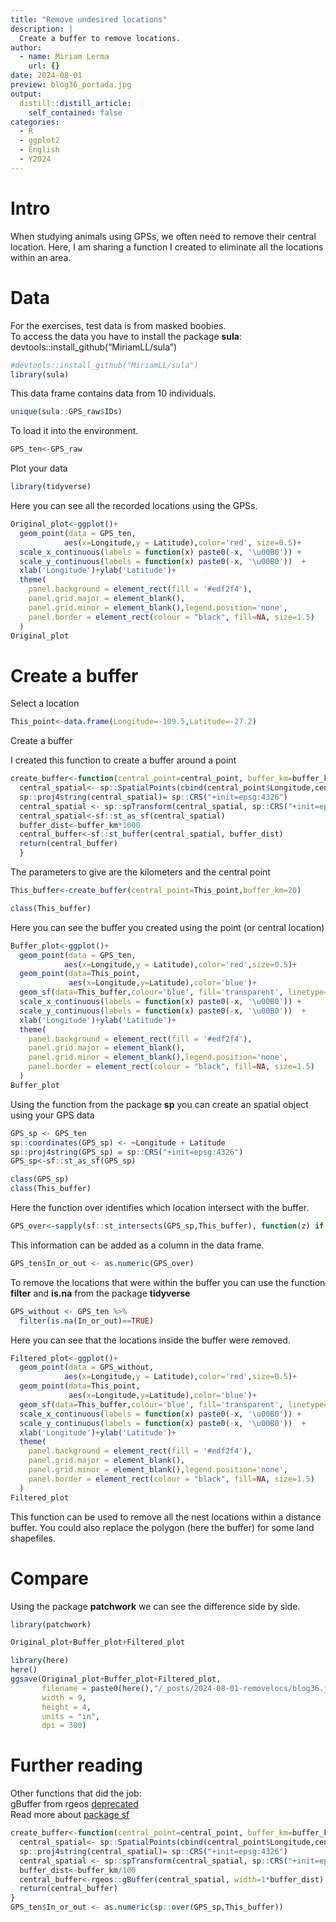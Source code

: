 ```yaml
---
title: "Remove undesired locations"
description: |
  Create a buffer to remove locations.
author:
  - name: Miriam Lerma
    url: {}
date: 2024-08-01
preview: blog36_portada.jpg
output:
  distill::distill_article:
    self_contained: false
categories:
  - R
  - ggplot2
  - English
  - Y2024
---
```


# Intro

When studying animals using GPSs, we often need to remove their central location.
Here, I am sharing a function I created to eliminate all the locations within an area.

# Data 

For the exercises, test data is from masked boobies. <br>
To access the data you have to install the package **sula**: devtools::install_github("MiriamLL/sula")

```r
#devtools::install_github("MiriamLL/sula")
library(sula)
```

This data frame contains data from 10 individuals.

```r
unique(sula::GPS_raw$IDs)
```

To load it into the environment.

```r
GPS_ten<-GPS_raw
```

Plot your data

```r
library(tidyverse)
```

Here you can see all the recorded locations using the GPSs.

```r
Original_plot<-ggplot()+
  geom_point(data = GPS_ten,
            aes(x=Longitude,y = Latitude),color='red', size=0.5)+
  scale_x_continuous(labels = function(x) paste0(-x, '\u00B0')) +
  scale_y_continuous(labels = function(x) paste0(-x, '\u00B0'))  +
  xlab('Longitude')+ylab('Latitude')+
  theme(
    panel.background = element_rect(fill = '#edf2f4'),
    panel.grid.major = element_blank(),
    panel.grid.minor = element_blank(),legend.position='none',
    panel.border = element_rect(colour = "black", fill=NA, size=1.5)
  )
Original_plot
```


# Create a buffer

Select a location

```r
This_point<-data.frame(Longitude=-109.5,Latitude=-27.2)
```

Create a buffer

I created this function to create a buffer around a point

```r
create_buffer<-function(central_point=central_point, buffer_km=buffer_km){
  central_spatial<- sp::SpatialPoints(cbind(central_point$Longitude,central_point$Latitude)) 
  sp::proj4string(central_spatial)= sp::CRS("+init=epsg:4326") 
  central_spatial <- sp::spTransform(central_spatial, sp::CRS("+init=epsg:4326"))
  central_spatial<-sf::st_as_sf(central_spatial)
  buffer_dist<-buffer_km*1000
  central_buffer<-sf::st_buffer(central_spatial, buffer_dist)
  return(central_buffer)
  }
```

The parameters to give are the kilometers and the central point

```r
This_buffer<-create_buffer(central_point=This_point,buffer_km=20)
```

```r
class(This_buffer)
```


Here you can see the buffer you created using the point (or central location)

```r
Buffer_plot<-ggplot()+
  geom_point(data = GPS_ten,
            aes(x=Longitude,y = Latitude),color='red',size=0.5)+
  geom_point(data=This_point,
             aes(x=Longitude,y=Latitude),color='blue')+
  geom_sf(data=This_buffer,colour='blue', fill='transparent', linetype='dashed')+
  scale_x_continuous(labels = function(x) paste0(-x, '\u00B0')) +
  scale_y_continuous(labels = function(x) paste0(-x, '\u00B0'))  +
  xlab('Longitude')+ylab('Latitude')+
  theme(
    panel.background = element_rect(fill = '#edf2f4'),
    panel.grid.major = element_blank(),
    panel.grid.minor = element_blank(),legend.position='none',
    panel.border = element_rect(colour = "black", fill=NA, size=1.5)
  )
Buffer_plot
```



Using the function from the package **sp** you can create an spatial object using your GPS data

```r
GPS_sp <- GPS_ten
sp::coordinates(GPS_sp) <- ~Longitude + Latitude
sp::proj4string(GPS_sp) = sp::CRS("+init=epsg:4326")
GPS_sp<-sf::st_as_sf(GPS_sp)
```

```r
class(GPS_sp)
class(This_buffer)
```

Here the function over identifies which location intersect with the buffer.  

```r
GPS_over<-sapply(sf::st_intersects(GPS_sp,This_buffer), function(z) if (length(z)==0) NA_integer_ else z[1])
```

This information can be added as a column in the data frame. 

```r
GPS_ten$In_or_out <- as.numeric(GPS_over)
```

To remove the locations that were within the buffer you can use the function **filter** and **is.na** from the package **tidyverse**

```r
GPS_without <- GPS_ten %>%
  filter(is.na(In_or_out)==TRUE)
```

Here you can see that the locations inside the buffer were removed. 

```r
Filtered_plot<-ggplot()+
  geom_point(data = GPS_without,
            aes(x=Longitude,y = Latitude),color='red',size=0.5)+
  geom_point(data=This_point,
             aes(x=Longitude,y=Latitude),color='blue')+
  geom_sf(data=This_buffer,colour='blue', fill='transparent', linetype='dashed')+
  scale_x_continuous(labels = function(x) paste0(-x, '\u00B0')) +
  scale_y_continuous(labels = function(x) paste0(-x, '\u00B0'))  +
  xlab('Longitude')+ylab('Latitude')+
  theme(
    panel.background = element_rect(fill = '#edf2f4'),
    panel.grid.major = element_blank(),
    panel.grid.minor = element_blank(),legend.position='none',
    panel.border = element_rect(colour = "black", fill=NA, size=1.5)
  )
Filtered_plot
```


This function can be used to remove all the nest locations within a distance buffer.
You could also replace the polygon (here the buffer) for some land shapefiles.


# Compare

Using the package **patchwork** we can see the difference side by side.

```r
library(patchwork)
```

```r
Original_plot+Buffer_plot+Filtered_plot
```

```r
library(here)
here()
ggsave(Original_plot+Buffer_plot+Filtered_plot,
       filename = paste0(here(),"/_posts/2024-08-01-removelocs/blog36.jpg"),
       width = 9, 
       height = 4, 
       units = "in",
       dpi = 300)
```

# Further reading

Other functions that did the job:   
gBuffer from rgeos [deprecated](https://cran.r-project.org/web/packages/rgeos/index.html)  
Read more about [package sf](https://github.com/r-spatial/sf/wiki/migrating)


```r
create_buffer<-function(central_point=central_point, buffer_km=buffer_km){
  central_spatial<- sp::SpatialPoints(cbind(central_point$Longitude,central_point$Latitude)) 
  sp::proj4string(central_spatial)= sp::CRS("+init=epsg:4326") 
  central_spatial <- sp::spTransform(central_spatial, sp::CRS("+init=epsg:4326"))
  buffer_dist<-buffer_km/100
  central_buffer<-rgeos::gBuffer(central_spatial, width=1*buffer_dist)
  return(central_buffer)
}
GPS_ten$In_or_out <- as.numeric(sp::over(GPS_sp,This_buffer))
```



